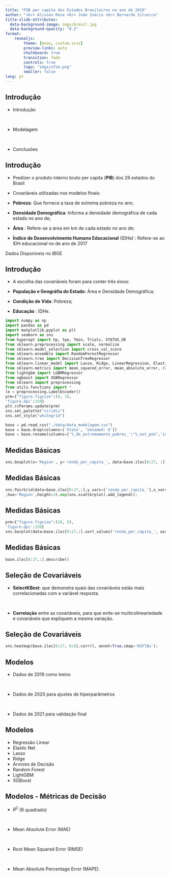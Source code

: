 ```yaml
---
title: "PIB per capita dos Estados Brasileiros no ano de 2019"
author: "<br> Alisson Rosa <br> João Inácio <br> Bernardo Silveira"
title-slide-attributes:
  data-background-image: imgs/brasil.jpg
  data-background-opacity: "0.2"
format: 
    revealjs:
        theme: [moon, custom.scss]
        preview-links: auto
        chalkboard: true
        transition: fade
        controls: true
        logo: "imgs/ufsm.png"
        smaller: false
lang: pt
---
```


## Introdução  {background-image="imgs/states.jpg" background-opacity=0.1}

::: {.incremental}
- Introdução

<br />

- Modelagem

<br />

- Conclusões


:::


## Introdução {background-image="imgs/states.jpg" background-opacity=0.1}

::: {.incremental}

* Predizer o produto interno bruto per capita (**PIB**) dos 26 estados do Brasil 

* Covariáveis utilizadas nos modelos finais:
 * **Pobreza**: Que fornece a taxa de extrema pobreza no ano;
 * **Densidade Demográfica**: Informa a densidade demográfica de cada estado no ano de;
 * **Área** : Refere-se a área em km de cada estado no ano de;
 * **Índice de Desenvolvimento Humano Educacional** (IDHe) : Refere-se ao IDH educacional no de ano de 2017
 
:::

::: footer
Dados Disponíveis no IBGE
:::



## Introdução {background-image="imgs/states.jpg" background-opacity=0.1}



* A escolha das covariáveis foram para conter três eixos:

 * **População e Geográfia do Estado**: Área e Densidade Demográfica;
 * **Condição de Vida**: Pobreza;
 * **Educação** : IDHe.

```python
import numpy as np
import pandas as pd
import matplotlib.pyplot as plt
import seaborn as sns
from hyperopt import hp, tpe, fmin, Trials, STATUS_OK
from sklearn.preprocessing import scale, normalize
from sklearn.model_selection import cross_val_score
from sklearn.ensemble import RandomForestRegressor
from sklearn.tree import DecisionTreeRegressor
from sklearn.linear_model import Lasso, Ridge, LinearRegression, ElasticNet
from sklearn.metrics import mean_squared_error, mean_absolute_error, r2_score, mean_absolute_percentage_error
from lightgbm import LGBMRegressor
from xgboost import XGBRegressor
from sklearn import preprocessing
from utils.functions import *
le = preprocessing.LabelEncoder()
prm={"figure.figsize":(9, 3),
'figure.dpi':150}
plt.rcParams.update(prm)
sns.set_palette("viridis")
sns.set_style("whitegrid")
```

```python


base = pd.read_csv("./data/data_modelagem.csv")
base = base.drop(columns=['State', 'Unnamed: 0'])
base = base.rename(columns={'%_de_extremamente_pobres_':"%_ext_pob",'idhm_ajustado_à_desigualdade_':'idhm_desigualdade'})


```





## Medidas Básicas {background-image="imgs/states.jpg" background-opacity=0.1}

```python

sns.boxplot(x='Region', y='renda_per_capita_', data=base.iloc[0:27, :]);
```


## Medidas Básicas {background-image="imgs/states.jpg" background-opacity=0.1}

```python

sns.PairGrid(data=base.iloc[0:27,:],y_vars=['renda_per_capita_'],x_vars=["%_ext_pob","população_total_"]
,hue='Region',height=3).map(sns.scatterplot).add_legend();
```
## Medidas Básicas {background-image="imgs/states.jpg" background-opacity=0.1}

```python
prm={"figure.figsize":(10, 5),
'figure.dpi':150}
sns.barplot(data=base.iloc[0:27,:].sort_values('renda_per_capita_', ascending=False), y='territorialidade', x = 'renda_per_capita_', hue = 'Region', dodge=False);
```


## Medidas Básicas {background-image="imgs/states.jpg" background-opacity=0.1}
```python
base.iloc[0:27,:].describe()
```

## Seleção de Covariáveis {background-image="imgs/states.jpg" background-opacity=0.1}

* **SelectKBest**: que demonstra quais das covariáveis estão mais correlacionadas com a variável resposta.

<br> 

* **Correlação** entre as covariáveis, para que evite-se multicolineariedade e covariáveis que expliquem a mesma variação.


## Seleção de Covariáveis {background-image="imgs/states.jpg" background-opacity=0.1}
```python
sns.heatmap(base.iloc[0:27, 0:8].corr(), annot=True,cmap='RdYlBu');
```


## Modelos {background-image="imgs/states.jpg" background-opacity=0.1}

::: {.incremental}
* Dados de 2019 como treino

<br>

* Dados de 2020 para ajustes de hiperparâmetros

<br>

* Dados de 2021 para validação final
:::


## Modelos {background-image="imgs/states.jpg" background-opacity=0.1}

::: {.incremental}
* Regressão Linear
* Elastic Net
* Lasso 
* Ridge
* Árvores de Decisão
* Random Forest
* LightGBM
* XGBoost
:::






## Modelos - Métricas de Decisão {background-image="imgs/states.jpg" background-opacity=0.1}

* $R^2$ (R quadrado) 

<br>

* Mean Absolute Error (MAE)

<br> 

* Root Mean Squared Error (RMSE) 

<br>

* Mean Absolute Percentage Error (MAPE).





